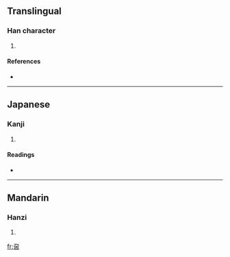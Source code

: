 ==Translingual==

===Han character===
{{Han char|rn=30|rad=口|as=04|sn=7|four=|canj=弓尸十口 (NSJR)}}

# {{defn|Han}}

====References====
* {{Han ref|kx=0181.060|dkj=03389|dj=0399.030|hdz=10597.010|uh=5444|ud=21572}}

----

==Japanese==

===Kanji===
{{ja-kanji|grade=|rs=口04}}

# {{defn|Japanese}}

====Readings====
* {{ja-readings|on=[[こく]] (koku)|kun=}}

----

==Mandarin==

===Hanzi===
{{cmn-hanzi|pin=[[gé]] ([[ge2]])|wg=ko<sup>2</sup>}}

# {{defn|Mandarin}}

[[fr:呄]]